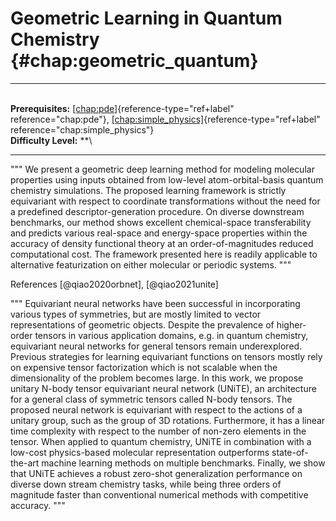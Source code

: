 # Geometric Learning in Quantum Chemistry \{#chap:geometric_quantum\}

------------------------------------------------------------------------

\
**Prerequisites:** [\[chap:pde\]](#chap:pde)\{reference-type="ref+label"
reference="chap:pde"\},
[\[chap:simple_physics\]](#chap:simple_physics)\{reference-type="ref+label"
reference="chap:simple_physics"\}\
**Difficulty Level:** \*\*\

------------------------------------------------------------------------

\"\"\" We present a geometric deep learning method for modeling
molecular properties using inputs obtained from low-level
atom-orbital-basis quantum chemistry simulations. The proposed learning
framework is strictly equivariant with respect to coordinate
transformations without the need for a predefined descriptor-generation
procedure. On diverse downstream benchmarks, our method shows excellent
chemical-space transferability and predicts various real-space and
energy-space properties within the accuracy of density functional theory
at an order-of-magnitudes reduced computational cost. The framework
presented here is readily applicable to alternative featurization on
either molecular or periodic systems. \"\"\"

References [@qiao2020orbnet], [@qiao2021unite]

\"\"\" Equivariant neural networks have been successful in incorporating
various types of symmetries, but are mostly limited to vector
representations of geometric objects. Despite the prevalence of
higher-order tensors in various application domains, e.g. in quantum
chemistry, equivariant neural networks for general tensors remain
underexplored. Previous strategies for learning equivariant functions on
tensors mostly rely on expensive tensor factorization which is not
scalable when the dimensionality of the problem becomes large. In this
work, we propose unitary N-body tensor equivariant neural network
(UNiTE), an architecture for a general class of symmetric tensors called
N-body tensors. The proposed neural network is equivariant with respect
to the actions of a unitary group, such as the group of 3D rotations.
Furthermore, it has a linear time complexity with respect to the number
of non-zero elements in the tensor. When applied to quantum chemistry,
UNiTE in combination with a low-cost physics-based molecular
representation outperforms state-of-the-art machine learning methods on
multiple benchmarks. Finally, we show that UNiTE achieves a robust
zero-shot generalization performance on diverse down stream chemistry
tasks, while being three orders of magnitude faster than conventional
numerical methods with competitive accuracy. \"\"\"
